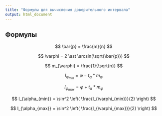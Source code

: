 ```yaml
---
title: "Формулы для вычисления доверительного интервала"
output: html_document
---
```


## Формулы

$$
\bar{p} = \frac{m}{n}
$$

$$
\varphi = 2 \ast \arcsin(\sqrt{\bar{p}})
$$

$$
m_{\varphi} = \frac{1}{\sqrt{n}}
$$

$$
I_{\varphi_{min}} = \varphi - t_{\alpha} \ast m_{\varphi}
$$

$$
I_{\varphi_{max}} = \varphi + t_{\alpha} \ast m_{\varphi}
$$

$$
I_{\alpha_{min}} = \sin^2 \left( \frac{I_{\varphi_{min}}}{2} \right)
$$

$$
I_{\alpha_{max}} = \sin^2 \left( \frac{I_{\varphi_{max}}}{2} \right)
$$